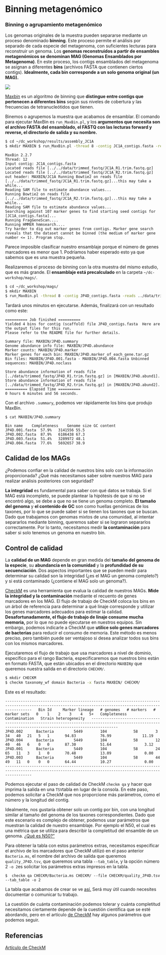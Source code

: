 # Binning metagenómico

### Binning o agrupamiento metagenómico

Los genomas originales de la muestra pueden separarse mediante un proceso denominado **binning**. Este proceso permite el análisis por separado de cada especie del metagenoma, con suficientes lecturas para reconstruir un genoma. Los **genomas reconstruidos a partir de ensambles metagenómicos se denominan MAG (Genomas Ensamblados por Metagenoma)**. En este proceso, los contigs ensamblados del metagenoma se asignan a diferentes **bins** (archivos FASTA que contienen ciertos contigs). **Idealmente, cada bin corresponde a un solo genoma original (un MAG).**

![](figures/03-05-01.png){fig-align="center"}

[Maxbin](https://sourceforge.net/projects/maxbin/files/) es un algoritmo de binning que **distingue entre contigs que pertenecen a diferentes bins** según sus niveles de cobertura y las frecuencias de tetranucleótidos que tienen.

Binemos o agrupemos la muestra que acabamos de ensamblar. El comando para ejecutar MaxBin es `run_MaxBin.pl`, y los **argumentos que necesita son el archivo FASTA del ensamblado, el FASTQ con las lecturas forward y reverse, el directorio de salida y su nombre.**

``` bash
$ cd ~/dc_workshop/results/assembly_JC1A 
$ mkdir MAXBIN $ run_MaxBin.pl -thread 8 -contig JC1A_contigs.fasta -reads ../../data/trimmed_fastq/JC1A_R1.trim.fastq.gz -reads2 ../../data/trimmed_fastq/JC1A_R2.trim.fastq.gz -out MAXBIN/JC1A
```

```         
MaxBin 2.2.7 
Thread: 12 
Input contig: JC1A_contigs.fasta 
Located reads file [../../data/trimmed_fastq/JC1A_R1.trim.fastq.gz] 
Located reads file [../../data/trimmed_fastq/JC1A_R2.trim.fastq.gz] 
out header: MAXBIN/JC1A Running Bowtie2 on reads file [../../data/trimmed_fastq/JC1A_R1.trim.fastq.gz]...this may take a while... 
Reading SAM file to estimate abundance values... 
Running Bowtie2 on reads file [../../data/trimmed_fastq/JC1A_R2.trim.fastq.gz]...this may take a while... 
Reading SAM file to estimate abundance values... 
Searching against 107 marker genes to find starting seed contigs for [JC1A_contigs.fasta]... 
Running FragGeneScan.... 
Running HMMER hmmsearch.... 
Try harder to dig out marker genes from contigs. Marker gene search reveals that the dataset cannot be binned (the medium of marker gene number <= 1). Program stop.
```

Parece imposible clasificar nuestro ensamblaje porque el número de genes marcadores es menor que 1. Podríamos haber esperado esto ya que sabemos que es una muestra pequeña.

Realizaremos el proceso de binning con la otra muestra del mismo estudio, que es más grande. El **ensamblaje está precalculado** en la carpeta `~/dc-workshop/mags/`.

``` bash
$ cd ~/dc_workshop/mags/ 
$ mkdir MAXBIN 
$ run_MaxBin.pl -thread 8 -contig JP4D_contigs.fasta -reads ../data/trimmed_fastq/JP4D_R1.trim.fastq.gz -reads2 ../data/trimmed_fastq/JP4D_R2.trim.fastq.gz -out MAXBIN/JP4D
```

Tardará unos minutos en ejecutarse. Además, finalizará con un resultado como este:

```         
========== Job finished ========== 
Yielded 4 bins for contig (scaffold) file JP4D_contigs.fasta  Here are the output files for this run. 
Please refer to the README file for further details.  

Summary file: MAXBIN/JP4D.summary 
Genome abundance info file: MAXBIN/JP4D.abundance 
Marker counts: MAXBIN/JP4D.marker 
Marker genes for each bin: MAXBIN/JP4D.marker_of_each_gene.tar.gz 
Bin files: MAXBIN/JP4D.001.fasta - MAXBIN/JP4D.004.fasta Unbinned sequences: MAXBIN/JP4D.noclass  

Store abundance information of reads file [../data/trimmed_fastq/JP4D_R1.trim.fastq.gz] in [MAXBIN/JP4D.abund1]. Store abundance information of reads file [../data/trimmed_fastq/JP4D_R2.trim.fastq.gz] in [MAXBIN/JP4D.abund2].   
========== Elapsed Time ========== 
0 hours 6 minutes and 56 seconds.  
```

Con el archivo `.summary`, podemos ver rápidamente los bins que produjo MaxBin.

```         
$ cat MAXBIN/JP4D.summary
```

```         
Bin name    Completeness    Genome size GC content 
JP4D.001.fasta  57.9%   3141556 55.5 
JP4D.002.fasta  87.9%   6186438 67.3 
JP4D.003.fasta  51.4%   3289972 48.1 
JP4D.004.fasta  77.6%   5692657 38.9
```

::: callout-caution
## Calidad de los MAGs

¿Podemos confiar en la calidad de nuestros bins solo con la información proporcionada? ¿Qué más necesitamos saber sobre nuestros MAG para realizar análisis posteriores con seguridad?

**La integridad** es fundamental para saber con qué datos se trabaja. Si el MAG está incompleto, se puede plantear la hipótesis de que si no se encontró algo, se debe a que no se tiene un genoma completo. **El tamaño del genoma** y **el contenido de GC** son como huellas genómicas de los taxones, por lo que se puede saber si se tienen los taxones que se buscan. Dado que trabajamos con genomas mixtos de una comunidad, al intentar separarlos mediante binning, queremos saber si se lograron separarlos correctamente. Por lo tanto, necesitamos medir **la contaminación** para saber si solo tenemos un genoma en nuestro bin.
:::

## **Control de calidad**

La **calidad de un MAG** depende en gran medida del **tamaño del genoma de la especie**, su **abundancia en la comunidad** y la **profundidad de su secuenciación**. Dos aspectos importantes que se pueden medir para determinar su calidad son la integridad (¿es el MAG un genoma completo?) y si está contaminado (¿contiene el MAG solo un genoma?).

[CheckM](https://github.com/Ecogenomics/CheckM) es una herramienta que evalua la calidad de nuestros MAGs. **Mide la integridad y la contaminación** mediante el recuento de genes marcadores en los MAG. El flujo de trabajo de CheckM coloca los bins en un árbol de referencia para determinar a qué linaje corresponde y utilizar los genes marcadores adecuados para estimar la calidad. **Desafortunadamente, el flujo de trabajo de linaje consume mucha memoria,** por lo que no puede ejecutarse en nuestros equipos. Sin embargo, podemos indicarle a CheckM que **utilice solo genes marcadores de bacterias** para reducir el consumo de memoria. Este método es menos preciso, pero también puede ser ventajoso si desea analizar todos sus bins con los mismos marcadores.

Ejecutaremos el flujo de trabajo que usa marcadores a nivel de dominio, específico para el rango Bacteria, especificaremos que nuestros bins están en formato FASTA, que están ubicados en el directorio `MAXBIN`y que queremos nuestra salida en el directorio `CHECKM/`.

``` bash
$ mkdir CHECKM 
$ checkm taxonomy_wf domain Bacteria -x fasta MAXBIN/ CHECKM/ 
```

Este es el resultado:

```         
--------------------------------------------------------------------------------------------------------------------------------------------------------   Bin Id     Marker lineage   # genomes   # markers   # marker sets   0    1    2    3    4   5+   Completeness   Contamination   Strain heterogeneity   --------------------------------------------------------------------------------------------------------------------------------------------------------   
JP4D.002      Bacteria         5449        104            58        3    34   40   21   5   1       94.83           76.99              11.19             
JP4D.004      Bacteria         5449        104            58        12   40   46   6    0   0       87.30           51.64               3.12             
JP4D.001      Bacteria         5449        104            58        24   65   11   3    1   0       70.48           13.09               0.00             
JP4D.003      Bacteria         5449        104            58        44   49   11   0    0   0       64.44           10.27               0.00           --------------------------------------------------------------------------------------------------------------------------------------------------------
```

Podemos ejecutar el paso de calidad de CheckM `checkm qa` y hacer que imprima la salida en una `TSV`tabla en lugar de la consola. En este paso, podemos solicitar a CheckM que nos proporcione más parámetros, como el número y la longitud del contig.

Idealmente, nos gustaría obtener solo un contig por bin, con una longitud similar al tamaño del genoma de los taxones correspondientes. Dado que este escenario es complejo de obtener, podemos usar parámetros que muestran la calidad de nuestro ensamblaje. Por ejemplo el N50, el cual es una métrica que se utiliza para describir la completitud del ensamble de un genoma. [¿Qué es N50?"](https://www.molecularecologist.com/2017/03/29/whats-n50/)

Para obtener la tabla con estos parámetros extras, necesitamos especificar el archivo de los marcadores que CheckM utilizó en el paso anterior `Bacteria.ms`, el nombre del archivo de salida que queremos `quality_JP4D.tsv`, que queremos una tabla `--tab_table`, y la opción número 2 `-o 2`es solicitar los parámetros extras impresos en la tabla.

```         
$  checkm qa CHECKM/Bacteria.ms CHECKM/ --file CHECKM/quality_JP4D.tsv --tab_table -o 2 
```

La tabla que acabamos de crear se ve [así.](https://github.com/carpentries-lab/metagenomics-analysis/blob/gh-pages/files/quality_JP4D.tsv) Será muy útil cuando necesites documentar o comunicar tu trabajo.

La cuestión de cuánta contaminación podemos tolerar y cuánta completitud necesitamos ciertamente depende de la cuestión científica que se esté abordando, pero en el artículo [de CheckM](https://genome.cshlp.org/content/25/7/1043) hay algunos parámetros que podemos seguir.

## Referencias

[Artículo de CheckM](https://genome.cshlp.org/content/25/7/1043)

